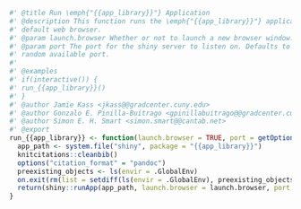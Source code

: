 
```r
#' @title Run \emph{"{{app_library}}"} Application
#' @description This function runs the \emph{"{{app_library}}"} application in the user's
#' default web browser.
#' @param launch.browser Whether or not to launch a new browser window.
#' @param port The port for the shiny server to listen on. Defaults to a
#' random available port.
#'
#' @examples
#' if(interactive()) {
#' run_{{app_library}}()
#' }
#' @author Jamie Kass <jkass@@gradcenter.cuny.edu>
#' @author Gonzalo E. Pinilla-Buitrago <gpinillabuitrago@@gradcenter.cuny.edu>
#' @author Simon E. H. Smart <simon.smart@@cantab.net>
#' @export
run_{{app_library}} <- function(launch.browser = TRUE, port = getOption("shiny.port")) {
  app_path <- system.file("shiny", package = "{{app_library}}")
  knitcitations::cleanbib()
  options("citation_format" = "pandoc")
  preexisting_objects <- ls(envir = .GlobalEnv)
  on.exit(rm(list = setdiff(ls(envir = .GlobalEnv), preexisting_objects), envir = .GlobalEnv))
  return(shiny::runApp(app_path, launch.browser = launch.browser, port = port))
}
```
